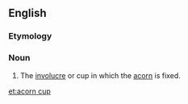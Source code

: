==English==

===Etymology===
{{compound|en|acorn|cup}}

===Noun===
{{en-noun}}

# The [[involucre]] or cup in which the [[acorn]] is fixed.

[[et:acorn cup]]